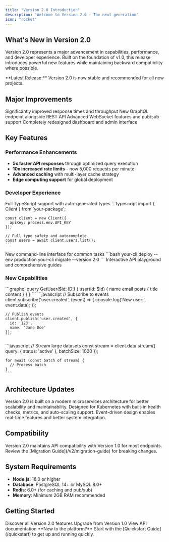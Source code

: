 ```yaml
---
title: "Version 2.0 Introduction"
description: "Welcome to Version 2.0 - The next generation"
icon: "rocket"
---
```


## What's New in Version 2.0

Version 2.0 represents a major advancement in capabilities, performance, and developer experience. Built on the foundation of v1.0, this release introduces powerful new features while maintaining backward compatibility where possible.

<Note>
  **Latest Release:** Version 2.0 is now stable and recommended for all new
  projects.
</Note>

## Major Improvements

<CardGroup cols={2}>
  <Card title="5x Faster Performance" icon="gauge-high" color="#10b981">
    Significantly improved response times and throughput
  </Card>
  <Card title="GraphQL API" icon="diagram-project" color="#3b82f6">
    New GraphQL endpoint alongside REST API
  </Card>
  <Card title="Enhanced Real-time" icon="tower-broadcast" color="#f59e0b">
    Advanced WebSocket features and pub/sub support
  </Card>
  <Card title="Modern UI" icon="sparkles" color="#8b5cf6">
    Completely redesigned dashboard and admin interface
  </Card>
</CardGroup>

## Key Features

### Performance Enhancements

- **5x faster API responses** through optimized query execution
- **10x increased rate limits** - now 5,000 requests per minute
- **Advanced caching** with multi-layer cache strategy
- **Edge computing support** for global deployment

### Developer Experience

<Steps>
  <Step title="Type-Safe SDK">
    Full TypeScript support with auto-generated types
    ```typescript
    import { Client } from 'your-package';
    
    const client = new Client({
      apiKey: process.env.API_KEY
    });
    
    // Full type safety and autocomplete
    const users = await client.users.list();
    ```
  </Step>
  
  <Step title="CLI Tools">
    New command-line interface for common tasks
    ```bash
    your-cli deploy --env production
    your-cli migrate --version 2.0
    ```
  </Step>
  
  <Step title="Better Documentation">
    Interactive API playground and comprehensive guides
  </Step>
</Steps>

### New Capabilities

<Tabs>
  <Tab title="GraphQL">
    ```graphql
    query GetUser($id: ID!) {
      user(id: $id) {
        name
        email
        posts {
          title
          content
        }
      }
    }
    ```
  </Tab>
  
  <Tab title="Pub/Sub">
    ```javascript
    // Subscribe to events
    client.subscribe('user.created', (event) => {
      console.log('New user:', event.data);
    });
    
    // Publish events
    client.publish('user.created', {
      id: '123',
      name: 'Jane Doe'
    });
    ```
  </Tab>
  
  <Tab title="Streaming">
    ```javascript
    // Stream large datasets
    const stream = client.data.stream({
      query: { status: 'active' },
      batchSize: 1000
    });
    
    for await (const batch of stream) {
      // Process batch
    }
    ```
  </Tab>
</Tabs>

## Architecture Updates

<AccordionGroup>
  <Accordion title="Microservices Architecture" icon="cubes">
    Version 2.0 is built on a modern microservices architecture for better
    scalability and maintainability.
  </Accordion>

  <Accordion title="Cloud-Native" icon="cloud">
    Designed for Kubernetes with built-in health checks, metrics, and
    auto-scaling support.
  </Accordion>

  <Accordion title="Event-Driven" icon="bolt">
    Event-driven design enables real-time features and better system
    integration.
  </Accordion>
</AccordionGroup>

## Compatibility

<Info>
  Version 2.0 maintains API compatibility with Version 1.0 for most endpoints.
  Review the [Migration Guide](/v2/migration-guide) for breaking changes.
</Info>

## System Requirements

- **Node.js**: 18.0 or higher
- **Database**: PostgreSQL 14+ or MySQL 8.0+
- **Redis**: 6.0+ (for caching and pub/sub)
- **Memory**: Minimum 2GB RAM recommended

## Getting Started

<CardGroup cols={3}>
  <Card title="Explore Features" icon="compass" href="/v2/features">
    Discover all Version 2.0 features
  </Card>
  <Card title="Migration Guide" icon="arrow-right" href="/v2/migration-guide">
    Upgrade from Version 1.0
  </Card>
  <Card title="API Reference" icon="code" href="/api-reference/introduction">
    View API documentation
  </Card>
</CardGroup>

<Tip>
  **New to the platform?** Start with the [Quickstart Guide](/quickstart) to get
  up and running quickly.
</Tip>
